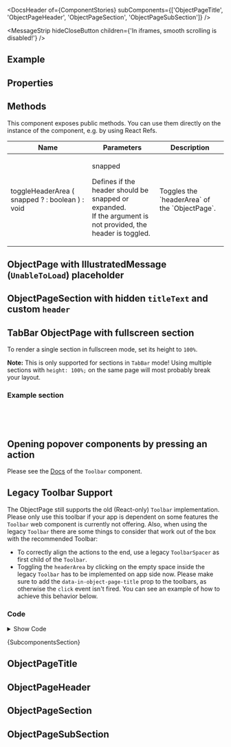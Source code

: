 
<Meta of={ComponentStories} />

<DocsHeader of={ComponentStories} subComponents={['ObjectPageTitle', 'ObjectPageHeader', 'ObjectPageSection', 'ObjectPageSubSection']} />

<MessageStrip hideCloseButton children={'In iframes, smooth scrolling is disabled!'} />

## Example

<Canvas of={ComponentStories.Default} />

## Properties

<ControlsWithNote of={ComponentStories.Default} />

## Methods

This component exposes public methods. You can use them directly on the instance of the component, e.g. by using React Refs.

<table>
  <thead>
    <tr>
      <th>Name</th>
      <th>Parameters</th>
      <th>Description</th>
    </tr>
  </thead>
  <tbody>
    <tr>
      <td>
        <CodeBlock>
          <span style={{ color: 'rgb(64, 120, 242)' }}>toggleHeaderArea</span>
          <span style={{ color: 'rgb(56, 58, 66)' }}>(</span>
          <span style={{ color: 'rgb(56, 58, 66)' }}>snapped</span>
          <span style={{ color: 'rgb(64, 120, 242)' }}>?</span>
          <span style={{ color: 'rgb(64, 120, 242)' }}>: </span>
          <span style={{ color: 'rgb(80, 161, 79)' }}>boolean</span>
          <span style={{ color: 'rgb(56, 58, 66)' }}>)</span>
          <span style={{ color: 'rgb(64, 120, 242)' }}>: </span>
          <span style={{ color: 'rgb(80, 161, 79)' }}>void</span>
        </CodeBlock>
      </td>
      <td>
        <div>
          <p style={{ fontWeight: 'bold' }}>snapped</p>
          <p style={{ paddingInline: '1rem' }}>
            Defines if the header should be snapped or expanded. <br /> If the argument is not provided, the header is
            toggled.
          </p>
        </div>
      </td>
      <td>Toggles the `headerArea` of the `ObjectPage`.</td>
    </tr>
  </tbody>
</table>

## ObjectPage with IllustratedMessage (`UnableToLoad`) placeholder

<Canvas of={ComponentStories.WithIllustratedMessage} />

## ObjectPageSection with hidden `titleText` and custom `header`

<Canvas of={ComponentStories.SectionWithCustomHeader} />

## TabBar ObjectPage with fullscreen section

To render a single section in fullscreen mode, set its height to `100%`.

**Note:** This is only supported for sections in `TabBar` mode! Using multiple sections with `height: 100%;` on the same page will most probably break your layout.

<Canvas of={ComponentStories.FullScreenSingleSection} />

### Example section

```jsx
<ObjectPageSection titleText="Section with Overflow" id="section3" style={{ height: '100%', overflow: 'auto' }}>
  <div style={{ height: '300%', background: 'lightyellow' }} />
</ObjectPageSection>
```

## Opening popover components by pressing an action

Please see the [Docs](?path=/docs/layouts-floorplans-toolbar--docs#open-popovers-with-toolbarbutton) of the `Toolbar` component.

## Legacy Toolbar Support

The ObjectPage still supports the old (React-only) `Toolbar` implementation. Please only use this toolbar if your app is dependent on some features the `Toolbar` web component is currently not offering.
Also, when using the legacy `Toolbar` there are some things to consider that work out of the box with the recommended Toolbar:

- To correctly align the actions to the end, use a legacy `ToolbarSpacer` as first child of the `Toolbar`.
- Toggling the `headerArea` by clicking on the empty space inside the legacy `Toolbar` has to be implemented on app side now. Please make sure to add the `data-in-object-page-title` prop to the toolbars, as otherwise the `click` event isn't fired. You can see an example of how to achieve this behavior below.

<Canvas of={ComponentStories.LegacyToolbarSupport} sourceState="hidden" />

### Code

<details>

<summary>Show Code</summary>

```tsx
import { useRef } from 'react';
import { Toolbar as LegacyToolbar } from '@ui5/webcomponents-react-compat/dist/components/Toolbar/index.js';
import { ToolbarSpacer as LegacyToolbarSpacer } from '@ui5/webcomponents-react-compat/dist/components/ToolbarSpacer/index.js';
import { Button, ButtonDesign, ObjectPage, ObjectPageSection, ObjectPageTitle } from '@ui5/webcomponents-react';
import type { ObjectPageDomRef } from '@ui5/webcomponents-react';

function ObjectPageWithLegacyToolbar(props) {
  const objectPageRef = useRef<ObjectPageDomRef>(null);
  const handleToolbarClick = (e) => {
    if (e.target.dataset.componentName === 'ToolbarContent') {
      objectPageRef.current.toggleHeaderArea();
    }
  };
  return (
    <ObjectPage
      {...props}
      ref={objectPageRef}
      titleArea={
        <ObjectPageTitle
          header="Legacy Toolbar Support"
          subHeader="actions and navigation actions are rendered inside the legacy Toolbar component"
          actionsBar={
            <LegacyToolbar
              design="Transparent"
              toolbarStyle="Clear"
              onClick={handleToolbarClick}
              data-in-object-page-title
            >
              <LegacyToolbarSpacer />
              <Button design={ButtonDesign.Emphasized}>Primary Action</Button>
              <Button design={ButtonDesign.Transparent}>Action</Button>
            </LegacyToolbar>
          }
          navigationBar={
            <LegacyToolbar
              design="Transparent"
              toolbarStyle="Clear"
              onClick={handleToolbarClick}
              data-in-object-page-title
            >
              <LegacyToolbarSpacer />
              <Button icon={'full-screen'} design={ButtonDesign.Transparent} />
              <Button icon={'exit-full-screen'} design={ButtonDesign.Transparent} />
              <Button icon={'decline'} design={ButtonDesign.Transparent} />
            </LegacyToolbar>
          }
        />
      }
    >
      <ObjectPageSection titleText="Section 1" id="opSection1">
        <div style={{ height: '300px', width: '100%', background: 'lightblue' }}>Section 1 Content</div>
      </ObjectPageSection>
      <ObjectPageSection titleText="Section 2" id="opSection2">
        <div style={{ height: '200px', width: '100%', background: 'lightblue' }}>Section 2 Content</div>
      </ObjectPageSection>
      <ObjectPageSection titleText="Section 3" id="opSection3">
        <div style={{ height: '500px', width: '100%', background: 'lightblue' }}>Section 3 Content</div>
      </ObjectPageSection>
    </ObjectPage>
  );
}
```

</details>

<Markdown>{SubcomponentsSection}</Markdown>

## ObjectPageTitle

<Description of={ObjectPageTitle} />

<ArgTypesWithNote metaOf={ComponentStories} of={ObjectPageTitle} />

## ObjectPageHeader

<Description of={ObjectPageHeader} />

<ArgTypesWithNote metaOf={ComponentStories} of={ObjectPageHeader} />

## ObjectPageSection

<Description of={ObjectPageSection} />

<ArgTypesWithNote metaOf={ComponentStories} of={ObjectPageSection} />

## ObjectPageSubSection

<Description of={ObjectPageSubSection} />

<ArgTypesWithNote metaOf={ComponentStories} of={ObjectPageSubSection} />

<Footer />
